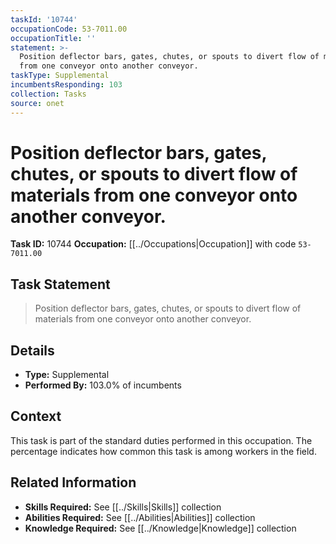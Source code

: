 ```yaml
---
taskId: '10744'
occupationCode: 53-7011.00
occupationTitle: ''
statement: >-
  Position deflector bars, gates, chutes, or spouts to divert flow of materials
  from one conveyor onto another conveyor.
taskType: Supplemental
incumbentsResponding: 103
collection: Tasks
source: onet
---
```

# Position deflector bars, gates, chutes, or spouts to divert flow of materials from one conveyor onto another conveyor.

**Task ID:** 10744
**Occupation:** [[../Occupations|Occupation]] with code `53-7011.00`

## Task Statement

> Position deflector bars, gates, chutes, or spouts to divert flow of materials from one conveyor onto another conveyor.

## Details

- **Type:** Supplemental
- **Performed By:** 103.0% of incumbents

## Context

This task is part of the standard duties performed in this occupation. The percentage indicates how common this task is among workers in the field.

## Related Information

- **Skills Required:** See [[../Skills|Skills]] collection
- **Abilities Required:** See [[../Abilities|Abilities]] collection
- **Knowledge Required:** See [[../Knowledge|Knowledge]] collection
